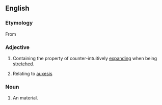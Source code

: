 ==English==

===Etymology===
From {{etyl|grc|en}} {{m|grc|αὐξητικός||growing, promoting growth, productive}}

===Adjective===
{{en-adj}}

# {{lb|en|chemistry}} Containing the property of counter-intuitively [[expand]]ing when being [[stretch]]ed.
# Relating to [[auxesis]]

===Noun===
{{en-noun}}

# An {{l|en|auxetic}} material.